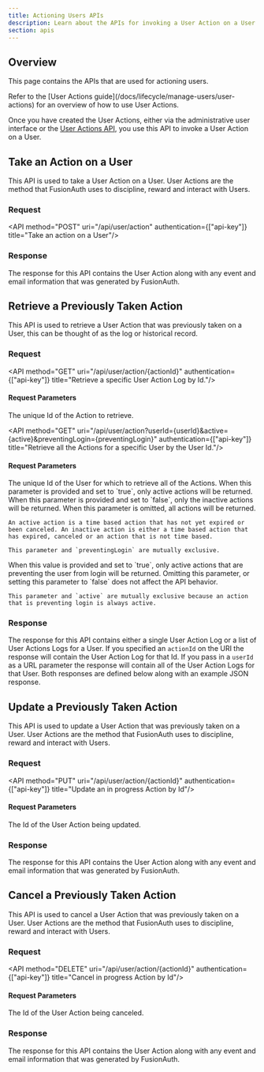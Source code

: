 ```yaml
---
title: Actioning Users APIs
description: Learn about the APIs for invoking a User Action on a User.
section: apis
---
```


## Overview

This page contains the APIs that are used for actioning users.

<Aside type="note">
Refer to the [User Actions guide](/docs/lifecycle/manage-users/user-actions) for an overview of how to use User Actions.
</Aside>

Once you have created the User Actions, either via the administrative user interface or the [User Actions API](/docs/apis/user-actions), you use this API to invoke a User Action on a User.

## Take an Action on a User

This API is used to take a User Action on a User. User Actions are the method that FusionAuth uses to discipline, reward and interact with Users.

### Request

<API method="POST" uri="/api/user/action" authentication={["api-key"]} title="Take an action on a User"/>

<XFusionauthTenantIdHeaderScopedOperation />

<ActionUserRequestBody />

### Response

The response for this API contains the User Action along with any event and email information that was generated by FusionAuth.

<StandardPostResponseCodes webhook_event />

<ActionUserResponseBody userActionIncludeHistory={false} userActionJSONFile="take-response.json" />


## Retrieve a Previously Taken Action

This API is used to retrieve a User Action that was previously taken on a User, this can be thought of as the log or historical record.

### Request

<API method="GET" uri="/api/user/action/{actionId}" authentication={["api-key"]} title="Retrieve a specific User Action Log by Id."/>

#### Request Parameters

<APIBlock>
  <APIField name="actionId" type="UUID" required>
    The unique Id of the Action to retrieve.
  </APIField>
</APIBlock>

<XFusionauthTenantIdHeaderScopedOperation />

<API method="GET" uri="/api/user/action?userId={userId}&active={active}&preventingLogin={preventingLogin}" authentication={["api-key"]} title="Retrieve all the Actions for a specific User by the User Id."/>

#### Request Parameters

<APIBlock>
  <APIField name="userId" type="UUID" required>
    The unique Id of the User for which to retrieve all of the Actions.
  </APIField>
  <APIField name="active" type="Boolean" optional>
    When this parameter is provided and set to `true`, only active actions will be returned. When this parameter is provided and set to `false`, only the inactive actions will be returned. When this parameter is omitted, all actions will be returned.

    An active action is a time based action that has not yet expired or been canceled. An inactive action is either a time based action that has expired, canceled or an action that is not time based.

    This parameter and `preventingLogin` are mutually exclusive.
  </APIField>
  <APIField name="preventingLogin" type="Boolean" optional since="1.4.0">
    When this value is provided and set to `true`, only active actions that are preventing the user from login will be returned. Omitting this parameter, or setting this parameter to `false` does not affect the API behavior.

    This parameter and `active` are mutually exclusive because an action that is preventing login is always active.
  </APIField>
</APIBlock>

<XFusionauthTenantIdHeaderScopedOperation />

### Response

The response for this API contains either a single User Action Log or a list of User Actions Logs for a User. If you specified an `actionId` on the URI the response will contain the User Action Log for that Id. If you pass in a `userId` as a URL parameter the response will contain all of the User Action Logs for that User. Both responses are defined below along with an example JSON response.

<StandardGetResponseCodes />

<ActionUserResponseBody userActionIncludeHistory userActionJSONFile="response.json" />

<ActionUserListResponseBody userActionIncludeHistory userActionJSONFile="response.json" />

## Update a Previously Taken Action

This API is used to update a User Action that was previously taken on a User. User Actions are the method that FusionAuth uses to discipline, reward and interact with Users.

### Request

<API method="PUT" uri="/api/user/action/{actionId}" authentication={["api-key"]} title="Update an in progress Action by Id"/>

#### Request Parameters

<APIBlock>
  <APIField name="actionId" type="UUID" required>
    The Id of the User Action being updated.
  </APIField>
</APIBlock>

<XFusionauthTenantIdHeaderScopedOperation />

<ActionUserUpdateRequestBody userActionJSONFile="update-request.json" />

### Response

The response for this API contains the User Action along with any event and email information that was generated by FusionAuth.

<StandardPutResponseCodes webhook_event />

<ActionUserResponseBody userActionIncludeHistory="true" userActionJSONFile="response.json" />

## Cancel a Previously Taken Action

This API is used to cancel a User Action that was previously taken on a User. User Actions are the method that FusionAuth uses to discipline, reward and interact with Users.

### Request

<API method="DELETE" uri="/api/user/action/{actionId}" authentication={["api-key"]} title="Cancel in progress Action by Id"/>

#### Request Parameters

<APIBlock>
  <APIField name="actionId" type="UUID" required>
    The Id of the User Action being canceled.
  </APIField>
</APIBlock>

<XFusionauthTenantIdHeaderScopedOperation />

<ActionUserUpdateRequestBody userActionJSONFile="cancel-request.json" />

### Response

The response for this API contains the User Action along with any event and email information that was generated by FusionAuth.

<StandardDeleteResponseCodes webhook_event />

<ActionUserResponseBody userActionIncludeHistory="true" userActionJSONFile="cancel-response.json" />

